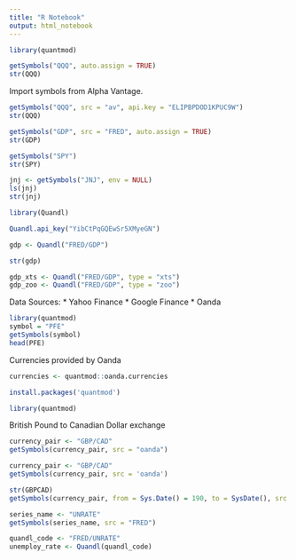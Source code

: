 ```yaml
---
title: "R Notebook"
output: html_notebook
---
```

```r
library(quantmod)
```

```r
getSymbols("QQQ", auto.assign = TRUE)
str(QQQ)
```
Import symbols from Alpha Vantage.
```r
getSymbols("QQQ", src = "av", api.key = "ELIPBPDOD1KPUC9W")
str(QQQ)
```
```r
getSymbols("GDP", src = "FRED", auto.assign = TRUE)
str(GDP)
```

```r
getSymbols("SPY")
str(SPY)
```

```r
jnj <- getSymbols("JNJ", env = NULL)
ls(jnj)
str(jnj)
```
```r
library(Quandl)
```
```r
Quandl.api_key("YibCtPqGQEwSr5XMyeGN")
```

```r
gdp <- Quandl("FRED/GDP")
```
```r
str(gdp)
```


```r
gdp_xts <- Quandl("FRED/GDP", type = "xts")
gdp_zoo <- Quandl("FRED/GDP", type = "zoo")
```

Data Sources:
* Yahoo Finance
* Google Finance
* Oanda

```r
library(quantmod)
symbol = "PFE"
getSymbols(symbol)
head(PFE)
```
Currencies provided by Oanda
```r
currencies <- quantmod::oanda.currencies
```
```r
install.packages('quantmod')
```

```r
library(quantmod)
```

British Pound to Canadian Dollar exchange
```r
currency_pair <- "GBP/CAD"
getSymbols(currency_pair, src = "oanda")
```

```r
currency_pair <- "GBP/CAD"
getSymbols(currency_pair, src = 'oanda')
```
```r
str(GBPCAD)
getSymbols(currency_pair, from = Sys.Date() = 190, to = SysDate(), src = "oanda")
```

```r
series_name <- "UNRATE"
getSymbols(series_name, src = "FRED")
```
```r
quandl_code <- "FRED/UNRATE"
unemploy_rate <- Quandl(quandl_code)
```






